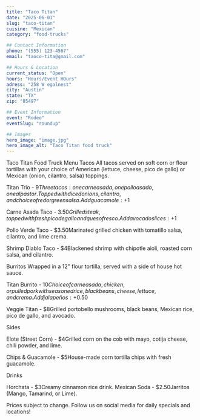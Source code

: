 ```yaml
---
title: "Taco Titan"
date: "2025-06-01"
slug: "taco-titan"
cuisine: "Mexican"
category: "food-trucks"

## Contact Information
phone: "(555) 123-4567"
email: "taoco-tita@gmail.com"

## Hours & Location
current_status: "Open"
hours: "Hours/Event HOurs"
adress: "258 W egalnest"
city: "Austin"
state: "TX"
zip: "85497"

## Event Information
event: "Rodeo"
eventSlug: "roundup"

## Images
hero_image: "image.jpg"
hero_image_alt: "Taco Titan food truck"
---
```


Taco Titan Food Truck Menu
Tacos
All tacos served on soft corn or flour tortillas with your choice of American (lettuce, cheese, pico de gallo) or Mexican (onion, cilantro, salsa) toppings.

Titan Trio - $9Three tacos: one carne asada, one pollo asado, one al pastor. Topped with diced onions, cilantro, and choice of red or green salsa.Add guacamole: +$1

Carne Asada Taco - $3.50Grilled steak, topped with fresh pico de gallo and queso fresco.Add avocado slices: +$1

Pollo Verde Taco - $3.50Marinated grilled chicken with tomatillo salsa, cilantro, and lime crema.

Shrimp Diablo Taco - $4Blackened shrimp with chipotle aioli, roasted corn salsa, and cilantro.


Burritos
Wrapped in a 12" flour tortilla, served with a side of house hot sauce.

Titan Burrito - $10Choice of carne asada, chicken, or pulled pork with seasoned rice, black beans, cheese, lettuce, and crema.Add jalapeños: +$0.50

Veggie Titan - $8Grilled portobello mushrooms, black beans, Mexican rice, pico de gallo, and avocado.


Sides

Elote (Street Corn) - $4Grilled corn on the cob with mayo, cotija cheese, chili powder, and lime.

Chips & Guacamole - $5House-made corn tortilla chips with fresh guacamole.


Drinks

Horchata - $3Creamy cinnamon rice drink.
Mexican Soda - $2.50Jarritos (Mango, Tamarind, or Lime).

Prices subject to change. Follow us on social media for daily specials and locations!

